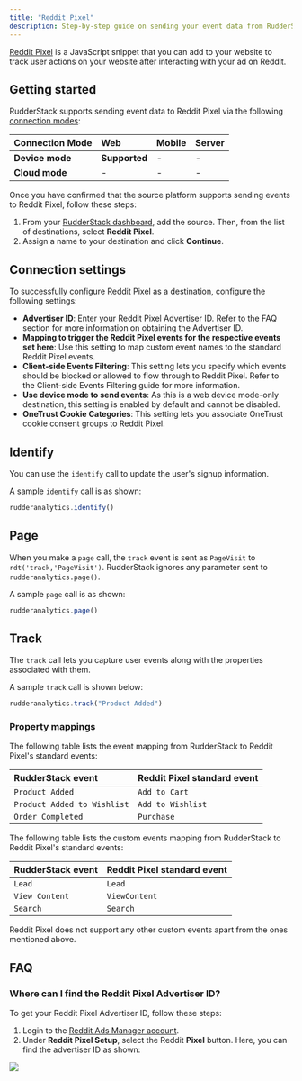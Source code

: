 ```yaml
---
title: "Reddit Pixel"
description: Step-by-step guide on sending your event data from RudderStack to Reddit Pixel.
---
```


[Reddit Pixel](https://ads.reddit.com/) is a JavaScript snippet that you can add to your website to track user actions on your website after interacting with your ad on Reddit. 

## Getting started

RudderStack supports sending event data to Reddit Pixel via the following <a href="https://rudderstack.com/docs/rudderstack-cloud/rudderstack-connection-modes/">connection modes</a>:

| **Connection Mode** | **Web**       | **Mobile** | **Server** |
| :------------------ | :------------ | :--------- | :--------- |
| **Device mode**     | **Supported** | -          | -          |
| **Cloud mode**      | -             | -          | -          |

Once you have confirmed that the source platform supports sending events to Reddit Pixel, follow these steps:

1. From your [RudderStack dashboard](https://app.rudderstack.com/), add the source. Then, from the list of destinations, select **Reddit Pixel**.
2. Assign a name to your destination and click **Continue**.

## Connection settings

To successfully configure Reddit Pixel as a destination, configure the following settings:

- **Advertiser ID**: Enter your Reddit Pixel Advertiser ID. Refer to the <Link to="#faq">FAQ</Link> section for more information on obtaining the Advertiser ID.
- **Mapping to trigger the Reddit Pixel events for the respective events set here**: Use this setting to map custom event names to the standard Reddit Pixel events.
- **Client-side Events Filtering**: This setting lets you specify which events should be blocked or allowed to flow through to Reddit Pixel. Refer to the <Link to="/sources/sdks/event-filtering/">Client-side Events Filtering</Link> guide for more information.
- **Use device mode to send events**: As this is a web device mode-only destination, this setting is enabled by default and cannot be disabled.
- **OneTrust Cookie Categories**: This setting lets you associate <Link to="/sources/sdks/rudderstack-javascript-sdk/consent-managers/onetrust/">OneTrust</Link> cookie consent groups to Reddit Pixel.

## Identify

You can use the <Link to="/event-spec/standard-events/identify">`identify`</Link> call to update the user's signup information.

A sample `identify` call is as shown:

```javascript
rudderanalytics.identify()
```

## Page

When you make a <Link to="/event-spec/standard-events/page">`page`</Link> call, the `track` event is sent as `PageVisit` to `rdt('track,'PageVisit')`. RudderStack ignores any parameter sent to `rudderanalytics.page()`.

A sample `page` call is as shown:

```javascript
rudderanalytics.page()
```

## Track

The <Link to="/event-spec/standard-events/track">`track`</Link> call lets you capture user events along with the properties associated with them.

A sample `track` call is shown below:

```javascript
rudderanalytics.track("Product Added")
```

### Property mappings

The following table lists the event mapping from RudderStack to Reddit Pixel's standard events:

| RudderStack event  | Reddit Pixel standard event |
| :-------------------------- | :------------------------------ |
| `Product Added`             | `Add to Cart`                   |
| `Product Added to Wishlist` | `Add to Wishlist`               |
| `Order Completed`           | `Purchase`                      |

The following table lists the custom events mapping from RudderStack to Reddit Pixel's standard events:

| RudderStack event  | Reddit Pixel standard event |
| :------------------------- | :------------------------------ |
| `Lead`                     | `Lead`                          |
| `View Content`             | `ViewContent`                   |
| `Search`                   | `Search`                        |

<div class="warningBlock">
Reddit Pixel does not support any other custom events apart from the ones mentioned above.
</div>

## FAQ

### Where can I find the Reddit Pixel Advertiser ID?

To get your Reddit Pixel Advertiser ID, follow these steps:

1. Login to the [Reddit Ads Manager account](https://accounts.reddit.com/adsregister?dest=https%3A%2F%2Fads.reddit.com%2F&referrer=https%3A%2F%2Fwww.google.com%2F). 
2. Under **Reddit Pixel Setup**, select the Reddit **Pixel** button. Here, you can find the advertiser ID as shown:

<img src="../../assets/RedditPixel-2.png" />


